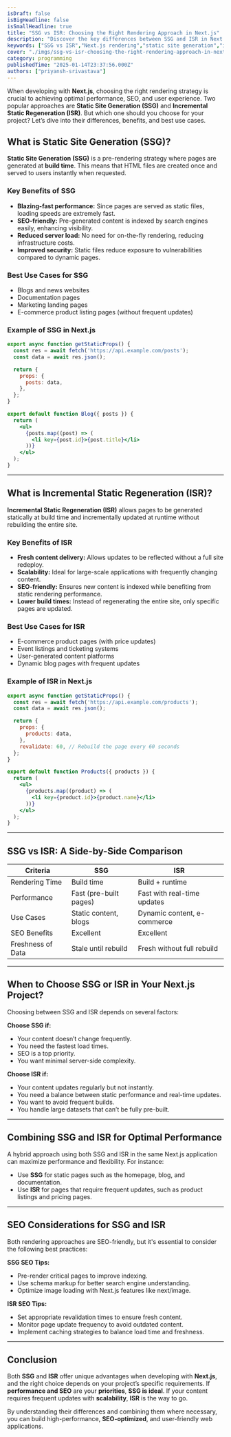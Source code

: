 ```yaml
---
isDraft: false
isBigHeadline: false
isSmallHeadline: true
title: "SSG vs ISR: Choosing the Right Rendering Approach in Next.js"
description: "Discover the key differences between SSG and ISR in Next.js. Learn when to use each rendering method to optimize performance and SEO."
keywords: ["SSG vs ISR","Next.js rendering","static site generation","incremental static regeneration","Next.js SEO","Next.js performance"]
cover: "./imgs/ssg-vs-isr-choosing-the-right-rendering-approach-in-nextjs.jpeg"
category: programming
publishedTime: "2025-01-14T23:37:56.000Z"
authors: ["priyansh-srivastava"]
---
```

When developing with **Next.js**, choosing the right rendering strategy is crucial to achieving optimal performance, SEO, and user experience. Two popular approaches are **Static Site Generation (SSG)** and **Incremental Static Regeneration (ISR)**. But which one should you choose for your project? Let’s dive into their differences, benefits, and best use cases.

## **What is Static Site Generation (SSG)?**

**Static Site Generation (SSG)** is a pre-rendering strategy where pages are generated at **build time**. This means that HTML files are created once and served to users instantly when requested.

### **Key Benefits of SSG**
- **Blazing-fast performance:** Since pages are served as static files, loading speeds are extremely fast.
- **SEO-friendly:** Pre-generated content is indexed by search engines easily, enhancing visibility.
- **Reduced server load:** No need for on-the-fly rendering, reducing infrastructure costs.
- **Improved security:** Static files reduce exposure to vulnerabilities compared to dynamic pages.

### **Best Use Cases for SSG**
- Blogs and news websites
- Documentation pages
- Marketing landing pages
- E-commerce product listing pages (without frequent updates)

### **Example of SSG in Next.js**
```jsx
export async function getStaticProps() {
  const res = await fetch('https://api.example.com/posts');
  const data = await res.json();

  return {
    props: {
      posts: data,
    },
  };
}

export default function Blog({ posts }) {
  return (
    <ul>
      {posts.map((post) => (
        <li key={post.id}>{post.title}</li>
      ))}
    </ul>
  );
}
```
---
## **What is Incremental Static Regeneration (ISR)?**
**Incremental Static Regeneration (ISR)** allows pages to be generated statically at build time and incrementally updated at runtime without rebuilding the entire site.

### **Key Benefits of ISR**
- **Fresh content delivery:** Allows updates to be reflected without a full site redeploy.
- **Scalability:** Ideal for large-scale applications with frequently changing content.
- **SEO-friendly:** Ensures new content is indexed while benefiting from static rendering performance.
- **Lower build times:** Instead of regenerating the entire site, only specific pages are updated.
### **Best Use Cases for ISR**
- E-commerce product pages (with price updates)
- Event listings and ticketing systems
- User-generated content platforms
- Dynamic blog pages with frequent updates
### **Example of ISR in Next.js**
```jsx
export async function getStaticProps() {
  const res = await fetch('https://api.example.com/products');
  const data = await res.json();

  return {
    props: {
      products: data,
    },
    revalidate: 60, // Rebuild the page every 60 seconds
  };
}

export default function Products({ products }) {
  return (
    <ul>
      {products.map((product) => (
        <li key={product.id}>{product.name}</li>
      ))}
    </ul>
  );
}
```
---
## **SSG vs ISR: A Side-by-Side Comparison**
| **Criteria** | **SSG** | **ISR** |
|--------------|---------|---------|
|Rendering Time| Build time| Build + runtime|
|Performance| Fast (pre-built pages)| Fast with real-time updates|
|Use Cases| Static content, blogs| Dynamic content, e-commerce|
|SEO Benefits| Excellent| Excellent|
|Freshness of Data| Stale until rebuild| Fresh without full rebuild|
---

## **When to Choose SSG or ISR in Your Next.js Project?**
Choosing between SSG and ISR depends on several factors:

**Choose SSG if:**

- Your content doesn’t change frequently.
- You need the fastest load times.
- SEO is a top priority.
- You want minimal server-side complexity.

**Choose ISR if:**

- Your content updates regularly but not instantly.
- You need a balance between static performance and real-time updates.
- You want to avoid frequent builds.
- You handle large datasets that can’t be fully pre-built.

---
## **Combining SSG and ISR for Optimal Performance**
A hybrid approach using both SSG and ISR in the same Next.js application can maximize performance and flexibility. For instance:

- Use **SSG** for static pages such as the homepage, blog, and documentation.
- Use **ISR** for pages that require frequent updates, such as product listings and pricing pages.
---

## **SEO Considerations for SSG and ISR**
Both rendering approaches are SEO-friendly, but it's essential to consider the following best practices:

**SSG SEO Tips:**

- Pre-render critical pages to improve indexing.
- Use schema markup for better search engine understanding.
- Optimize image loading with Next.js features like next/image.

**ISR SEO Tips:**

- Set appropriate revalidation times to ensure fresh content.
- Monitor page update frequency to avoid outdated content.
- Implement caching strategies to balance load time and freshness.

---
## **Conclusion**
Both **SSG** and **ISR** offer unique advantages when developing with **Next.js**, and the right choice depends on your project’s specific requirements. If **performance and SEO** are your **priorities**, **SSG is ideal**. If your content requires frequent updates with **scalability**, **ISR** is the way to go.

By understanding their differences and combining them where necessary, you can build high-performance, **SEO-optimized**, and user-friendly web applications.

